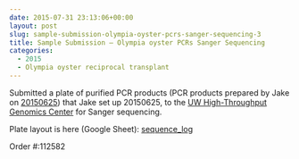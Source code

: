```yaml
---
date: 2015-07-31 23:13:06+00:00
layout: post
slug: sample-submission-olympia-oyster-pcrs-sanger-sequencing-3
title: Sample Submission – Olympia oyster PCRs Sanger Sequencing
categories:
  - 2015
  - Olympia oyster reciprocal transplant
---
```


Submitted a plate of purified PCR products (PCR products prepared by Jake on [20150625](https://heareresearch.blogspot.com/2015/06/6-25-2015-flanking-pcr-pt-4.html)) that Jake set up 20150625, to the [UW High-Throughput Genomics Center](http://www.htseq.org/) for Sanger sequencing.

Plate layout is here (Google Sheet): [sequence_log](https://docs.google.com/spreadsheet/ccc?key=0AtV_gF766XZAcHljOFBWd3pLTUJwbUxkdkg1OGdCY3c&usp=sharing)

Order #:112582
